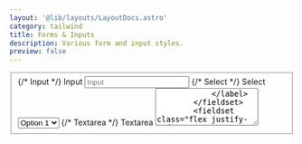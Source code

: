 ```yaml
---
layout: '@lib/layouts/LayoutDocs.astro'
category: tailwind
title: Forms & Inputs
description: Various form and input styles.
preview: false
---
```



<div class="docs-card-outlined p-8 space-y-4">
    <form class="docs-card-filled w-full space-y-4">
        <fieldset class="space-y-4">
            {/* Input */}
            <label class="label">
                <span class="label-text">Input</span>
                <input class="input" type="text" placeholder="Input" />
            </label>
            {/* Select */}
            <label class="label">
                <span class="label-text">Select</span>
                <select class="select">
                    <option value="1">Option 1</option>
                    <option value="2">Option 2</option>
                    <option value="3">Option 3</option>
                    <option value="4">Option 4</option>
                    <option value="5">Option 5</option>
                </select>
            </label>
            {/* Textarea */}
            <label class="label">
                <span class="label-text">Textarea</span>
                <textarea class="textarea" rows="4" placeholder="Lorem ipsum dolor sit amet consectetur adipisicing elit." />
            </label>
        </fieldset>
        <fieldset class="flex justify-end">
            <button type="button" class="btn preset-outlined-surface-300-700">Submit</button>
        </fieldset>
    </form>
</div>

## Select

<form class="docs-card-outlined p-8 space-y-4">
    {/* Default */}
    <select class="select">
        <option value="1">Option 1</option>
        <option value="2">Option 2</option>
        <option value="3">Option 3</option>
        <option value="4">Option 4</option>
        <option value="5">Option 5</option>
    </select>
    {/* Size */}
    <select class="select" size="4" value="1">
        <option value="1">Option 1</option>
        <option value="2">Option 2</option>
        <option value="3">Option 3</option>
        <option value="4">Option 4</option>
        <option value="5">Option 5</option>
    </select>
    {/* Mutiple */}
    <select class="select" multiple value={['1', '2']}>
        <option value="1">Option 1</option>
        <option value="2">Option 2</option>
        <option value="3">Option 3</option>
        <option value="4">Option 4</option>
        <option value="5">Option 5</option>
    </select>
</form>

## Checkboxes

<form class="docs-card-outlined p-8 space-y-2">
    <label class="flex items-center space-x-2">
        <input class="checkbox" type="checkbox" checked />
        <p>Option 1</p>
    </label>
    <label class="flex items-center space-x-2">
        <input class="checkbox" type="checkbox" />
        <p>Option 2</p>
    </label>
    <label class="flex items-center space-x-2">
        <input class="checkbox" type="checkbox" />
        <p>Option 3</p>
    </label>
</form>

## Radio Groups

<form class="docs-card-outlined p-8 space-y-2">
    <label class="flex items-center space-x-2">
        <input class="radio" type="radio" checked name="radio-direct" value="1" />
        <p>Option 1</p>
    </label>
    <label class="flex items-center space-x-2">
        <input class="radio" type="radio" name="radio-direct" value="2" />
        <p>Option 2</p>
    </label>
    <label class="flex items-center space-x-2">
        <input class="radio" type="radio" name="radio-direct" value="3" />
        <p>Option 3</p>
    </label>
</form>

## Specialized

<form class="docs-card-outlined p-8 space-y-4">
    {/* Search */}
    <input class="input" type="search" placeholder="Search..." />
    {/* File Input */}
    <label class="label">
        <span class="label-text">Date</span>
        <input class="input" type="date" />
    </label>
    {/* File Input */}
    <label class="label">
        <span class="label-text">File Input</span>
        <input class="input" type="file" />
    </label>
    {/* Range */}
    <label class="label">
        <span class="label-text">Rrange</span>
        <input class="input" type="range" value="75" max="100" />
    </label>
    {/* Progress */}
    <label class="label">
        <span class="label-text">Progress</span>
        <progress class="progress" value="50" max="100" />
    </label>
    {/* Color */}
    {/* TODO: convert to mini-component for reactive value */}
    <div class="grid grid-cols-[auto_1fr] gap-2">
        <input class="input" type="color" value="#bada55" />
        <input class="input" type="text" value="#bada55" readonly tabindex="-1" />
    </div>
</form>

## Groups

<form class="docs-card-outlined p-8 space-y-8">
    {/* Website */}
    <div class="input-group grid-cols-[auto_1fr_auto] divide-x divide-surface-200-800">
        <div class="input-group-cell preset-tonal-surface">https://</div>
        <input type="text" placeholder="www.example.com" />
    </div>
    {/* Amount */}
    <div class="input-group grid-cols-[auto_1fr_auto] divide-x divide-surface-200-800">
        <div class="input-group-cell preset-tonal-surface">$</div>
        <input type="text" placeholder="Amount" />
        <select>
            <option>USD</option>
            <option>CAD</option>
            <option>EURO</option>
        </select>
    </div>
    {/* Username */}
    <div class="input-group grid-cols-[1fr_auto] divide-x divide-surface-200-800">
        <input type="text" placeholder="Enter Username..." />
        <button class="btn preset-filled" title="Username already in use.">✓</button>
        </div>
    {/* Search */}
    <div class="input-group grid-cols-[auto_1fr_auto] divide-x divide-surface-200-800">
        <div class="input-group-cell">🔍</div>
        <input type="search" placeholder="Search..." />
        <button class="btn preset-filled">Submit</button>
    </div>
</form>